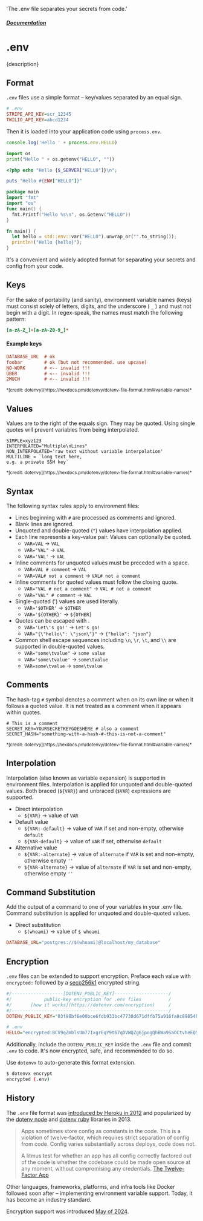   'The .env file separates your secrets from code.'

##### [Documentation](/docs)
# .env

<p className="lead">{description}</p>

## Format

`.env` files use a simple format – key/values separated by an equal sign.

```ini {{ title: '.env' }}
# .env
STRIPE_API_KEY=scr_12345
TWILIO_API_KEY=abcd1234
```

Then it is loaded into your application code using `process.env`.

<CodeGroup>

```js {{ title: 'Node' }}
console.log('Hello ' + process.env.HELLO)
```

```python {{ title: 'Python' }}
import os
print("Hello " + os.getenv("HELLO", ""))
```

```php {{ title: 'PHP' }}
<?php echo "Hello {$_SERVER["HELLO"]}\n";
```

```ruby {{ title: 'Ruby' }}
puts "Hello #{ENV["HELLO"]}"
```

```go {{ title: 'Go' }}
package main
import "fmt"
import "os"
func main() {
  fmt.Printf("Hello %s\n", os.Getenv("HELLO"))
}
```

```rust {{ title: 'Rust' }}
fn main() {
  let hello = std::env::var("HELLO").unwrap_or("".to_string());
  println!("Hello {hello}");
}
```

</CodeGroup>

It's a convenient and widely adopted format for separating your secrets and config from your code.

## Keys

For the sake of portability (and sanity), environment variable names (keys) must consist solely of letters, digits, and the underscore ( `_` ) and must not begin with a digit. In regex-speak, the names must match the following pattern:

```ini
[a-zA-Z_]+[a-zA-Z0-9_]*
```

#### Example keys

```ini
DATABASE_URL  # ok
foobar        # ok (but not recommended. use upcase)
NO-WORK       # <-- invalid !!!
ÜBER          # <-- invalid !!!
2MUCH         # <-- invalid !!!
```

<small>
*[credit: dotenvy](https://hexdocs.pm/dotenvy/dotenv-file-format.html#variable-names)*
</small>

## Values

Values are to the right of the equals sign. They may be quoted. Using single quotes will prevent variables from being interpolated.

```
SIMPLE=xyz123
INTERPOLATED="Multiple\nLines"
NON_INTERPOLATED='raw text without variable interpolation'
MULTILINE = `long text here,
e.g. a private SSH key`
```

<small>
*[credit: dotenvy](https://hexdocs.pm/dotenvy/dotenv-file-format.html#variable-names)*
</small>

## Syntax

The following syntax rules apply to environment files:

* Lines beginning with `#` are processed as comments and ignored.
* Blank lines are ignored.
* Unquoted and double-quoted (`"`) values have interpolation applied.
* Each line represents a key-value pair. Values can optionally be quoted.
  * `VAR=VAL` -> `VAL`
  * `VAR="VAL"` -> `VAL`
  * `VAR='VAL'` -> `VAL`
* Inline comments for unquoted values must be preceded with a space.
  * `VAR=VAL # comment` -> `VAL`
  * `VAR=VAL# not a comment` -> `VAL# not a comment`
* Inline comments for quoted values must follow the closing quote.
  * `VAR="VAL # not a comment"` -> `VAL # not a comment`
  * `VAR="VAL" # comment` -> `VAL`
* Single-quoted (') values are used literally.
  * `VAR='$OTHER'` -> `$OTHER`
  * `VAR='${OTHER}'` -> `${OTHER}`
* Quotes can be escaped with \.
  * `VAR='Let\'s go!'` -> `Let's go!`
  * `VAR="{\"hello\": \"json\"}"` -> `{"hello": "json"}`
* Common shell escape sequences including `\n`, `\r`, `\t`, and `\\` are supported in double-quoted values.
  * `VAR="some\tvalue"` -> `some value`
  * `VAR='some\tvalue'` -> `some\tvalue`
  * `VAR=some\tvalue` -> `some\tvalue`

## Comments

The hash-tag `#` symbol denotes a comment when on its own line or when it follows a quoted value. It is not treated as a comment when it appears within quotes.

```
# This is a comment
SECRET_KEY=YOURSECRETKEYGOESHERE # also a comment
SECRET_HASH="something-with-a-hash-#-this-is-not-a-comment"
```

<small>
*[credit: dotenvy](https://hexdocs.pm/dotenvy/dotenv-file-format.html#variable-names)*
</small>

## Interpolation

Interpolation (also known as variable expansion) is supported in environment files. Interpolation is applied for unquoted and double-quoted values. Both braced (`${VAR}`) and unbraced (`$VAR`) expressions are supported.

* Direct interpolation
  * `${VAR}` -> value of `VAR`
* Default value
  * `${VAR:-default}` -> value of `VAR` if set and non-empty, otherwise `default`
  * `${VAR-default}` -> value of `VAR` if set, otherwise `default`
* Alternative value
  * `${VAR:-alternate}` -> value of `alternate` if `VAR` is set and non-empty, otherwise empty `''`
  * `${VAR-alternate}` -> value of `alternate` if `VAR` is set and non-empty, otherwise empty `''`

## Command Substitution 

Add the output of a command to one of your variables in your .env file. Command substitution is applied for unquoted and double-quoted values.

* Direct substitution
  * `$(whoami)` -> value of `$ whoami`

```ini {{ title: '.env' }}
DATABASE_URL="postgres://$(whoami)@localhost/my_database"
```

## Encryption

`.env` files can be extended to support encryption. Preface each value with `encrypted:` followed by a [secp256k1](https://en.bitcoin.it/wiki/Secp256k1) encrypted string.

```ini {{ title: '.env' }}
#/-------------------[DOTENV_PUBLIC_KEY]--------------------/
#/            public-key encryption for .env files          /
#/       [how it works](https://dotenvx.com/encryption)     /
#/----------------------------------------------------------/
DOTENV_PUBLIC_KEY="03f98bf6e00bce6fdb933bc47738d671dffb75a916fa8c89854bdfa3483902632f"

# .env
HELLO="encrypted:BCV9qZmblsUm77IxgrEqY9t67qDVWQZg6jpogQhBWa9SaOCtvheEQ5/eUfPCigQ7KB6vN//6vFE+2+orG7LmUorWhe1JapWct6Dz58IY6mXi+ONs51F7TSed6R/T9e+lDBWYH04p"
```

Additionally, include the `DOTENV_PUBLIC_KEY` inside the `.env` file and commit `.env` to code. It's now encrypted, safe, and recommended to do so.

Use `dotenvx` to auto-generate this format extension.

```sh
$ dotenvx encrypt
encrypted (.env)
```

## History

The `.env` file format was [introduced by Heroku in 2012](https://12factor.net/config) and popularized by the [dotenv node](https://www.npmjs.com/package/dotenv) and [dotenv ruby](https://github.com/bkeepers/dotenv) libraries in 2013.

> Apps sometimes store config as constants in the code. This is a violation of twelve-factor, which requires strict separation of config from code. Config varies substantially across deploys, code does not.
> 
> A litmus test for whether an app has all config correctly factored out of the code is whether the codebase could be made open source at any moment, without compromising any credentials.
> [The Twelve-Factor App](https://12factor.net/config)

Other languages, frameworks, platforms, and infra tools like Docker followed soon after – implementing environment variable support. Today, it has become an industry standard.

Encryption support was introduced [May of 2024](https://github.com/dotenvx/dotenvx/issues/189).
